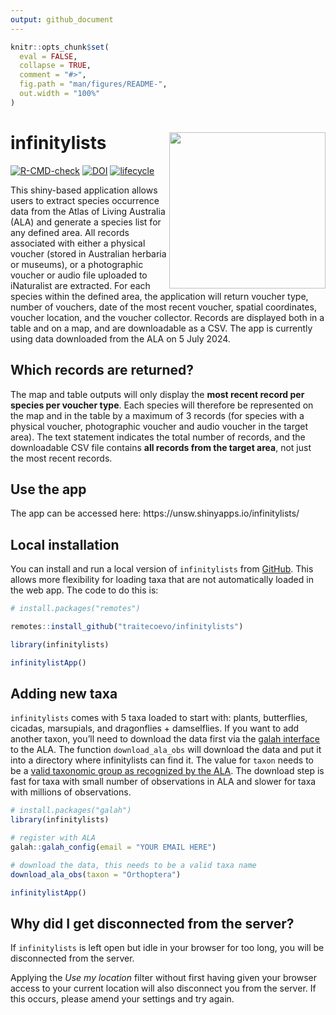 ```yaml
---
output: github_document
---
```


<!-- README.md is generated from README.Rmd. Please edit that file -->

```r
knitr::opts_chunk$set(
  eval = FALSE,
  collapse = TRUE,
  comment = "#>",
  fig.path = "man/figures/README-",
  out.width = "100%"
)
```

# infinitylists <img src="inst/figs/infinitylist_hex.png" align="right" alt="" width="250" />

<!-- badges: start -->
[![R-CMD-check](https://github.com/traitecoevo/infinitylists/actions/workflows/R-CMD-check.yaml/badge.svg)](https://github.com/traitecoevo/infinitylists/actions/workflows/R-CMD-check.yaml)
[![DOI](https://zenodo.org/badge/DOI/10.5281/zenodo.12677594.svg)](https://doi.org/10.5281/zenodo.12677594)
[![lifecycle](https://img.shields.io/badge/lifecycle-stable-brightgreen.svg)](https://lifecycle.r-lib.org/articles/stages.html#stable)
<!-- badges: end -->

This shiny-based application allows users to extract species occurrence data from the Atlas of Living Australia (ALA) and generate a species list for any defined area. All records associated with either a physical voucher (stored in Australian herbaria or museums), or a photographic voucher or audio file uploaded to iNaturalist are extracted. For each species within the defined area, the application will return voucher type, number of vouchers, date of the most recent voucher, spatial coordinates, voucher location, and the voucher collector. Records are displayed both in a table and on a map, and are downloadable as a CSV. The app is currently using data downloaded from the ALA on 5 July 2024.

## Which records are returned?

The map and table outputs will only display the **most recent record per species per voucher type**. Each species will therefore be represented on the map and in the table by a maximum of 3 records (for species with a physical voucher, photographic voucher and audio voucher in the target area). The text statement indicates the total number of records, and the downloadable CSV file contains **all records from the target area**, not just the most recent records. 

## Use the app 

The app can be accessed here: https://unsw.shinyapps.io/infinitylists/ 


## Local installation

You can install and run a local version of `infinitylists` from [GitHub](https://github.com/traitecoevo/infinitylists). This allows more flexibility for loading taxa that are not automatically loaded in the web app.  The code to do this is:

```r
# install.packages("remotes")

remotes::install_github("traitecoevo/infinitylists")

library(infinitylists)

infinitylistApp()
```


## Adding new taxa

`infinitylists` comes with 5 taxa loaded to start with: plants, butterflies, cicadas, marsupials, and dragonflies + damselflies. If you want to add another taxon, you'll need to download the data first via the [galah interface](https://github.com/AtlasOfLivingAustralia/galah-R) to the ALA. The function `download_ala_obs` will download the data and put it into a directory where infinitylists can find it. The value for `taxon` needs to be a [valid taxonomic group as recognized by the ALA](https://support.ala.org.au/support/solutions/articles/6000261677-taxonomy-a-species-filing-system).  The download step is fast for taxa with small number of observations in ALA and slower for taxa with millions of observations.  

```r

# install.packages("galah")
library(infinitylists)

# register with ALA
galah::galah_config(email = "YOUR EMAIL HERE")

# download the data, this needs to be a valid taxa name
download_ala_obs(taxon = "Orthoptera")

infinitylistApp()


```


## Why did I get disconnected from the server?

If `infinitylists` is left open but idle in your browser for too long, you will be disconnected from the server. 

Applying the *Use my location* filter without first having given your browser access to your current location will also disconnect you from the server. If this occurs, please amend your settings and try again. 
